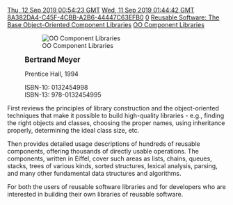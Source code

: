 [[Property:modification_date|Thu, 12 Sep 2019 00:54:23 GMT]]
[[Property:publication_date|Wed, 11 Sep 2019 01:44:42 GMT]]
[[Property:uuid|8A382DA4-C45F-4CBB-A2B6-44447C63EFB0]]
[[Property:weight|0]]
[[Property:title|Reusable Software: The Base Object-Oriented Component Libraries]]
[[Property:link_title|OO Component Libraries]]
{{UnderConstruction|PLACE HOLDER FOR WORK IN PROGRESS}}

:[[File:OOComponentLibrariesSmall.jpg|OO Component Libraries]]

:<big>'''Bertrand Meyer'''</big>

:Prentice Hall, 1994 

:ISBN-10: 0132454998
:ISBN-13: 978-0132454995

First reviews the principles of library construction and the object-oriented techniques that make it possible to build high-quality libraries - e.g., finding the right objects and classes, choosing the proper names, using inheritance properly, determining the ideal class size, etc. 

Then provides detailed usage descriptions of hundreds of reusable components, offering thousands of directly usable operations. The components, written in Eiffel, cover such areas as lists, chains, queues, stacks, trees of various kinds, sorted structures, lexical analysis, parsing, and many other fundamental data structures and algorithms. 

For both the users of reusable software libraries and for developers who are interested in building their own libraries of reusable software.

{{Info|The last half of the book is taken up by a reprint of the contract form of the libraries as per printing time therefore not current.

use the documentation here ... }}